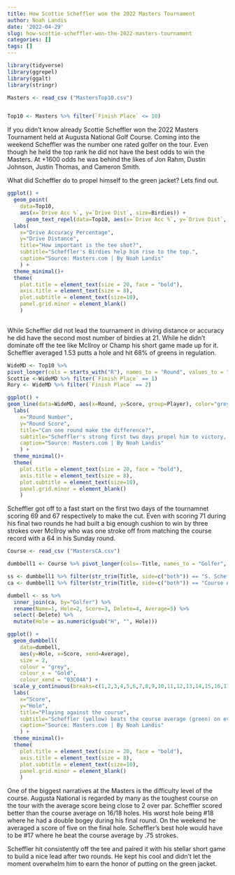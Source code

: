 ```yaml
---
title: How Scottie Scheffler won the 2022 Masters Tournament
author: Noah Landis
date: '2022-04-29'
slug: how-scottie-scheffler-won-the-2022-masters-tournament
categories: []
tags: []
---
```


```r
library(tidyverse)
library(ggrepel)
library(ggalt)
library(stringr)
```
```R
Masters <- read_csv ("MastersTop10.csv")


Top10 <- Masters %>% filter(`Finish Place` <= 10)
```
If you didn't know already Scottie Scheffler won the 2022 Masters Tournament held at Augusta National Golf Course. Coming into the weekend Scheffler was the number one rated golfer on the tour. Even though he held the top rank he did not have the best odds to win the Masters. At +1600 odds he was behind the likes of Jon Rahm, Dustin Johnson, Justin Thomas, and Cameron Smith.

What did Scheffler do to propel himself to the green jacket? Lets find out.
```R
ggplot() + 
  geom_point(
    data=Top10, 
    aes(x=`Drive Acc %`, y=`Drive Dist`, size=Birdies)) +
      geom_text_repel(data=Top10, aes(x=`Drive Acc %`, y=`Drive Dist`, label=Player),size=3,nudge_x = 1.2) + 
  labs(
    x="Drive Accuracy Percentage", 
    y="Drive Distance", 
    title="How important is the tee shot?", 
    subtitle="Scheffler's Birdies help him rise to the top.", 
    caption="Source: Masters.com | By Noah Landis"
    ) +
  theme_minimal()+ 
  theme(
    plot.title = element_text(size = 20, face = "bold"),
    axis.title = element_text(size = 8), 
    plot.subtitle = element_text(size=10), 
    panel.grid.minor = element_blank()
    ) 
    
```
While Scheffler did not lead the tournament in driving distance or accuracy he did have the second most number of birdies at 21. While he didn't dominate off the tee like McIlroy or Champ his short game made up for it. Scheffler averaged 1.53 putts a hole and hit 68% of greens in regulation.
```r
WideMD <- Top10 %>%
pivot_longer(cols = starts_with("R"), names_to = "Round", values_to = "Score")
Scottie <-WideMD %>% filter(`Finish Place` == 1)
Rory <- WideMD %>% filter(`Finish Place` == 2)
```

```R
ggplot() +
geom_line(data=WideMD, aes(x=Round, y=Score, group=Player), color="grey") + geom_line(data=Scottie, aes(x=Round, y=Score, group=Player), color="red") + geom_line(data=Rory, aes(x=Round, y=Score, group=Player), color="blue") +
  labs(
    x="Round Number", 
    y="Round Score", 
    title="Can one round make the difference?", 
    subtitle="Scheffler's strong first two days propel him to victory, McIlroy makes strong push during the final round.", 
    caption="Source: Masters.com | By Noah Landis"
    ) +
  theme_minimal()+ 
  theme(
    plot.title = element_text(size = 20, face = "bold"),
    axis.title = element_text(size = 8), 
    plot.subtitle = element_text(size=10), 
    panel.grid.minor = element_blank()
    ) 
```
Scheffler got off to a fast start on the first two days of the tournamnet scoring 69 and 67 respectively to make the cut. Even with scoring 71 during his final two rounds he had built a big enough cushion to win by three strokes over McIlroy who was one stroke off from matching the course record with a 64 in his Sunday round.
```R
Course <- read_csv ("MastersCA.csv")

```
```r
dumbbell1 <- Course %>% pivot_longer(cols=-Title, names_to = "Golfer", values_to="Score")

ss <- dumbbell1 %>% filter(str_trim(Title, side=c("both")) == "S. Scheffler")
ca <- dumbbell1 %>% filter(str_trim(Title, side=c("both")) == "Course Avg.")

dumbell <- ss %>% 
  inner_join(ca, by="Golfer") %>% 
  rename(Name=1, Hole=2, Score=3, Delete=4, Average=5) %>% 
  select(-Delete) %>%
  mutate(Hole = as.numeric(gsub("H", "", Hole)))
```



```r
ggplot() + 
  geom_dumbbell(
    data=dumbell, 
    aes(y=Hole, x=Score, xend=Average),
    size = 2,
    colour = "grey",
    colour_x = "Gold",
    colour_xend = "03C04A") +
  scale_y_continuous(breaks=c(1,2,3,4,5,6,7,8,9,10,11,12,13,14,15,16,17,18)) +
  labs(
    x="Score", 
    y="Hole", 
    title="Playing against the course", 
    subtitle="Scheffler (yellow) beats the course average (green) on every hole besides #10 and #18", 
    caption="Source: Masters.com | By Noah Landis"
    ) +
  theme_minimal()+ 
  theme(
    plot.title = element_text(size = 20, face = "bold"),
    axis.title = element_text(size = 8), 
    plot.subtitle = element_text(size=10), 
    panel.grid.minor = element_blank()
    ) 
```
One of the biggest narratives at the Masters is the difficulty level of the course. Augusta National is regarded by many as the toughest course on the tour with the average score being close to 2 over par. Scheffler scored better than the course average on 16/18 holes. His worst hole being #18 where he had a double bogey during his final round. On the weekend he averaged a score of five on the final hole. Scheffler's best hole would have to be #17 where he beat the course average by .75 strokes.

Scheffler hit consistently off the tee and paired it with his stellar short game to build a nice lead after two rounds. He kept his cool and didn't let the moment overwhelm him to earn the honor of putting on the green jacket.